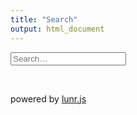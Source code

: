 ```yaml
---
title: "Search" 
output: html_document 
--- 
```


<div class="content" id="content">
<input placeholder="Search…" type="search" id="search" class="search-input">
<div id="results" class="all-posts results"></div>
</div>
  

<span style="color:white"> #### Tags: search </span>

powered by [lunr.js](http://lunrjs.com/)
